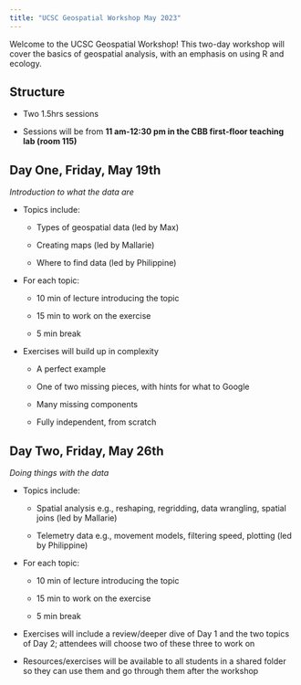 ```yaml
---
title: "UCSC Geospatial Workshop May 2023"
---
```


Welcome to the UCSC Geospatial Workshop! This two-day workshop will cover the basics of geospatial analysis, with an emphasis on using R and ecology.

## Structure

-   Two 1.5hrs sessions

-   Sessions will be from **11 am-12:30 pm in the CBB first-floor teaching lab (room 115)**

## Day One, Friday, May 19th

*Introduction to what the data are*

-   Topics include:

    -   Types of geospatial data (led by Max)

    -   Creating maps (led by Mallarie)

    -   Where to find data (led by Philippine)

-   For each topic:

    -   10 min of lecture introducing the topic

    -   15 min to work on the exercise

    -   5 min break

-   Exercises will build up in complexity

    -   A perfect example

    -   One of two missing pieces, with hints for what to Google

    -   Many missing components

    -   Fully independent, from scratch

## Day Two, Friday, May 26th

*Doing things with the data*

-   Topics include:

    -   Spatial analysis e.g., reshaping, regridding, data wrangling, spatial joins (led by Mallarie)

    -   Telemetry data e.g., movement models, filtering speed, plotting (led by Philippine)

-   For each topic:

    -   10 min of lecture introducing the topic

    -   15 min to work on the exercise

    -   5 min break

-   Exercises will include a review/deeper dive of Day 1 and the two topics of Day 2; attendees will choose two of these three to work on

-   Resources/exercises will be available to all students in a shared folder so they can use them and go through them after the workshop
